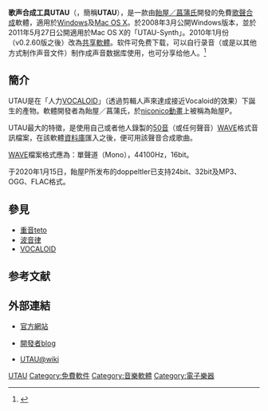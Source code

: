 {{expand|time=2017-03-28T08:15:07+00:00}}
{{noteTA
|G1=IT
}}
{{Infobox_Software
|name = UTAU
|logo = [[File:Utau_logo_large.png|icon]]
|screenshot =
|caption =  UTAU v0.4.18e 英文版在[[Windows7|Windows7]]下執行
|released = {{Start date and age|df=yes|2008|03}}
|developer =  飴屋／菖蒲氏
|latest_release_version = 0.4.18(e)（Windows）；1.0.0 b18（Mac）
|latest_release_date = {{Start date and age|2013|09|05}}
|language = 日语、英语
|programming language = VB6
|operating_system = [[Microsoft_Windows|Microsoft Windows]] 2000 / XP / Vista / 7 / 8 / 10<br />macOS
|genre = [[語音合成|歌聲合成]]
|license = [[共享軟體|共享軟體]]（[[捐贈軟體|捐贈軟體]]）
|website = http://utau2008.web.fc2.com/
}}

'''歌声合成工具UTAU'''（{{lang-ja|歌声合成ツールUTAU}}，簡稱'''UTAU'''），是一款由[[飴屋／菖蒲氏|飴屋／菖蒲氏]]開發的免費[[語音合成|歌聲合成]]軟體，適用於[[Microsoft_Windows|Windows]]及[[Mac_OS_X|Mac OS X]]。於2008年3月公開Windows版本，並於2011年5月27日公開適用於Mac OS X的「UTAU-Synth」。2010年1月份（v0.2.60版之後）改為[[共享軟體|共享軟體]]。软件可免费下载，可以自行录音（或是以其他方式制作声音文件）制作成声音数据库使用，也可分享给他人。<ref>{{Cite web|title=歌声合成ツールＵＴＡＵ サポートページ|url=http://utau2008.web.fc2.com/index.html|accessdate=2019-12-18|work=utau2008.web.fc2.com|archive-date=2021-08-18|archive-url=https://web.archive.org/web/20210818184001/http://utau2008.web.fc2.com/index.html}}</ref>

== 簡介 ==
UTAU是在「人力[[VOCALOID|VOCALOID]]」（透過剪輯人声來達成接近Vocaloid的效果）下誕生的產物。軟體開發者為飴屋／菖蒲氏，於[[niconico|niconico動畫]]上被稱為飴屋P。

UTAU最大的特徵，是使用自己或者他人錄製的[[50音|50音]]（或任何聲音）[[WAV|WAVE]]格式音訊檔案，在該軟體[[資料庫|資料庫]]匯入之後，便可用該聲音合成歌曲。

[[WAV|WAVE]]檔案格式應為：單聲道（Mono），44100Hz，16bit。

于2020年1月15日，飴屋P所发布的doppeltler已支持24bit、32bit及MP3、OGG、FLAC格式。

== 參見 ==
*[[重音teto|重音teto]]
*[[波音律|波音律]]
*[[VOCALOID|VOCALOID]]


==参考文献==
{{reflist}}

== 外部連結 ==
*{{ja}}[http://utau2008.web.fc2.com/ 官方網站]{{Wayback|url=http://utau2008.web.fc2.com/ |date=20150812205459 }}
*{{ja}}[http://utau2008.blog47.fc2.com/ 開發者blog] {{Wayback|url=http://utau2008.blog47.fc2.com/ |date=20220507150229 }}
*{{ja}}[http://www10.atwiki.jp/utau2008/ UTAU@wiki] {{Wayback|url=http://www10.atwiki.jp/utau2008/ |date=20190806115202 }}

{{Utau}}
{{語音合成}}

[[Category:UTAU|]]
[[Category:免費軟件|Category:免費軟件]]
[[Category:音樂軟體|Category:音樂軟體]]
[[Category:電子樂器|Category:電子樂器]]